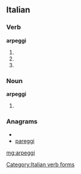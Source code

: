 ==Italian==

===Verb===
'''arpeggi'''

# {{conjugation of|arpeggiare||2|s|pres|ind|lang=it}}
# {{form of|[[first-person|First-person]] singular, [[second-person]] singular and [[third-person]] singular [[present subjunctive]]|arpeggiare|lang=it}}
# {{conjugation of|arpeggiare||3|s|imp|lang=it}}

===Noun===
'''arpeggi''' {{m}}

# {{plural of|arpeggio|lang=it}}

===Anagrams===
* {{alphagram|aeggipr}}
* [[pareggi#Italian|pareggi]]

[[Category:Italian verb forms]]

[[mg:arpeggi]]
